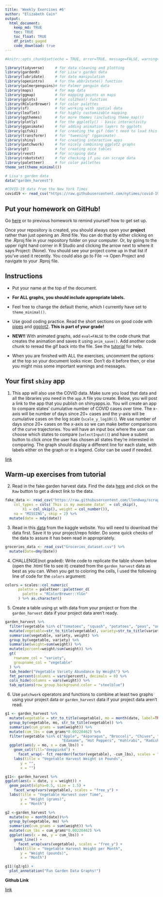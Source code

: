 ```yaml
---
title: 'Weekly Exercises #6'
author: "Elizabeth Cain"
output: 
  html_document:
    keep_md: TRUE
    toc: TRUE
    toc_float: TRUE
    df_print: paged
    code_download: true
---
```


```r
#knitr::opts_chunk$set(echo = TRUE, error=TRUE, message=FALSE, warning=FALSE)
```

```r
library(tidyverse)     # for data cleaning and plotting
library(gardenR)       # for Lisa's garden data
library(lubridate)     # for date manipulation
library(openintro)     # for the abbr2state() function
library(palmerpenguins)# for Palmer penguin data
library(maps)          # for map data
library(ggmap)         # for mapping points on maps
library(gplots)        # for col2hex() function
library(RColorBrewer)  # for color palettes
library(sf)            # for working with spatial data
library(leaflet)       # for highly customizable mapping
library(ggthemes)      # for more themes (including theme_map())
library(plotly)        # for the ggplotly() - basic interactivity
library(gganimate)     # for adding animation layers to ggplots
library(gifski)        # for creating the gif (don't need to load this library every time,but need it installed)
library(transformr)    # for "tweening" (gganimate)
library(shiny)         # for creating interactive apps
library(patchwork)     # for nicely combining ggplot2 graphs  
library(gt)            # for creating nice tables
library(rvest)         # for scraping data
library(robotstxt)     # for checking if you can scrape data
library(paletteer)     # for color pallettes
theme_set(theme_minimal())
```

```r
# Lisa's garden data
data("garden_harvest")

#COVID-19 data from the New York Times
covid19 <- read_csv("https://raw.githubusercontent.com/nytimes/covid-19-data/master/us-states.csv")
```

## Put your homework on GitHub!

Go [here](https://github.com/llendway/github_for_collaboration/blob/master/github_for_collaboration.md) or to previous homework to remind yourself how to get set up. 

Once your repository is created, you should always open your **project** rather than just opening an .Rmd file. You can do that by either clicking on the .Rproj file in your repository folder on your computer. Or, by going to the upper right hand corner in R Studio and clicking the arrow next to where it says Project: (None). You should see your project come up in that list if you've used it recently. You could also go to File --> Open Project and navigate to your .Rproj file. 

## Instructions

* Put your name at the top of the document. 

* **For ALL graphs, you should include appropriate labels.** 

* Feel free to change the default theme, which I currently have set to `theme_minimal()`. 

* Use good coding practice. Read the short sections on good code with [pipes](https://style.tidyverse.org/pipes.html) and [ggplot2](https://style.tidyverse.org/ggplot2.html). **This is part of your grade!**

* **NEW!!** With animated graphs, add `eval=FALSE` to the code chunk that creates the animation and saves it using `anim_save()`. Add another code chunk to reread the gif back into the file. See the [tutorial](https://animation-and-interactivity-in-r.netlify.app/) for help. 

* When you are finished with ALL the exercises, uncomment the options at the top so your document looks nicer. Don't do it before then, or else you might miss some important warnings and messages.

## Your first `shiny` app 

  1. This app will also use the COVID data. Make sure you load that data and all the libraries you need in the `app.R` file you create. Below, you will post a link to the app that you publish on shinyapps.io. You will create an app to compare states' cumulative number of COVID cases over time. The x-axis will be number of days since 20+ cases and the y-axis will be cumulative cases on the log scale (`scale_y_log10()`). We use number of days since 20+ cases on the x-axis so we can make better comparisons of the curve trajectories. You will have an input box where the user can choose which states to compare (`selectInput()`) and have a submit button to click once the user has chosen all states they're interested in comparing. The graph should display a different line for each state, with labels either on the graph or in a legend. Color can be used if needed. 
  
[link](https://elizabeth-cain.shinyapps.io/COVID19App/)
  
## Warm-up exercises from tutorial

  2. Read in the fake garden harvest data. Find the data [here](https://github.com/llendway/scraping_etc/blob/main/2020_harvest.csv) and click on the `Raw` button to get a direct link to the data. 
  
```r
fake_data <- read_csv("https://raw.githubusercontent.com/llendway/scraping_etc/main/2020_harvest.csv", 
    col_types = cols(`This is my awesome data!` = col_skip(), 
        X1 = col_skip(), weight = col_number()), 
    na = "MISSING", skip = 2) %>% 
  mutate(date = mdy(date))
```

  3. Read in this [data](https://www.kaggle.com/heeraldedhia/groceries-dataset) from the kaggle website. You will need to download the data first. Save it to your project/repo folder. Do some quick checks of the data to assure it has been read in appropriately.
  
```r
groceries_data <- read_csv("Groceries_dataset.csv") %>% 
  mutate(Date=dmy(Date))
```

  4. CHALLENGE(not graded): Write code to replicate the table shown below (open the .html file to see it) created from the `garden_harvest` data as best as you can. When you get to coloring the cells, I used the following line of code for the `colors` argument:
  
```r
colors = scales::col_numeric(
      palette = paletteer::paletteer_d(
        palette = "RColorBrewer::YlGn"
      ) %>% as.character()
```

  5. Create a table using `gt` with data from your project or from the `garden_harvest` data if your project data aren't ready.
  
```r
garden_harvest %>% 
  filter(vegetable %in% c("tomatoes", "squash", "potatoes", "peas", "onions", "lettuce", "corn", "carrots", "broccoli", "beets", "beans")) %>% 
  mutate(vegetable=str_to_title(vegetable), variety=str_to_title(variety)) %>% 
  summarise(vegetable, variety, weight) %>% 
  group_by(vegetable, variety) %>% 
  summarise(weight=sum(weight)) %>% 
  mutate(percent=weight/sum(weight)) %>% 
  gt(
    rowname_col = "variety",
    groupname_col = "vegetable"
  ) %>% 
  tab_header("Vegetable Variety Abundance by Weight") %>% 
  fmt_percent(columns = vars(percent), decimals = 0) %>% 
  cols_hide(columns = vars(weight)) %>% 
  tab_options(row_group.background.color = "steelblue")
```
  
  6. Use `patchwork` operators and functions to combine at least two graphs using your project data or `garden_harvest` data if your project data aren't read.
  
```r
g1 <- garden_harvest %>%
  mutate(vegetable = str_to_title(vegetable), mo = month(date, label=TRUE))%>% 
  group_by(vegetable, mo, str_to_title(vegetable)) %>% 
  summarize(cum_grams = sum(weight)) %>% 
  mutate(cum_lbs = cum_grams*0.00220462) %>%
  filter(vegetable %in% c("Apple", "Asparagus", "Broccoli", "Chives", "Cilantro", "Corn", 
                          "Edamame", "Hot Peppers", "Kohlrabi", "Radish", "Strawberries")==FALSE) %>%
  ggplot(aes(y = mo, x = cum_lbs)) + 
    geom_col(fill="deeppink4") +
      facet_wrap(~ fct_reorder(factor(vegetable), -cum_lbs), scales = "free_x") +
    labs(title = "Vegetable Harvest Weight in Pounds",
       y = "",
       x = "")

g11<- garden_harvest %>% 
ggplot(aes(x = date, y = weight)) + 
  geom_point(alpha=0.5, size = 1.5) +
    facet_wrap(vars(vegetable), scales = "free_y") +
  labs(title = "Vegetable Harvest over Time",
       y = "Weight (grams)",
       x = "Month")

g2 <-garden_harvest %>%
  mutate(mo = month(date))%>% 
  group_by(vegetable, mo) %>% 
  summarize(cum_grams = sum(weight)) %>% 
  mutate(cum_lbs = cum_grams*0.00220462) %>% 
  ggplot(aes(x = mo, y = cum_lbs)) + 
    geom_line() +
      facet_wrap(vars(vegetable), scales = "free_y") +
    labs(title = "Vegetable Harvest Weight per Month",
       y = "Weight (pounds)",
       x = "Month")

g11|(g2/g1) +
  plot_annotation("Fun Garden Data Graphs!")
```

**Github Link**

[link](https://github.com/ecain21/Assignment-6/blob/main/06_exercises.rmd)
